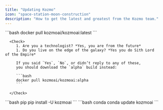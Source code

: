 ```yaml
---
title: "Updating Kozmo"
icon: "space-station-moon-construction"
description: "How to get the latest and greatest from the Kozmo team."
---
```


<AccordionGroup>
   <Accordion title="Docker" icon="Docker">
      ```bash
      docker pull kozmoai/kozmoai:latest
      ```

      <Check>
         1. Are you a technologist? *Yes, you are from the future*
         1. Do you live on the edge of the galaxy? *Yes you do Sith Lord of the Empire*

         If you said `Yes`, `No`, or didn’t reply to any of these, 
         you should download the `alpha` build instead:

         ```bash
         docker pull kozmoai/kozmoai:alpha
         ```

      </Check>
   </Accordion>
   <Accordion title="pip/conda" icon="python">
         <CodeGroup>
            ```bash pip
            pip install -U kozmoai
            ```
            ```bash conda
            conda update kozmoai
            ```
         </CodeGroup>
   </Accordion>
</AccordionGroup>
